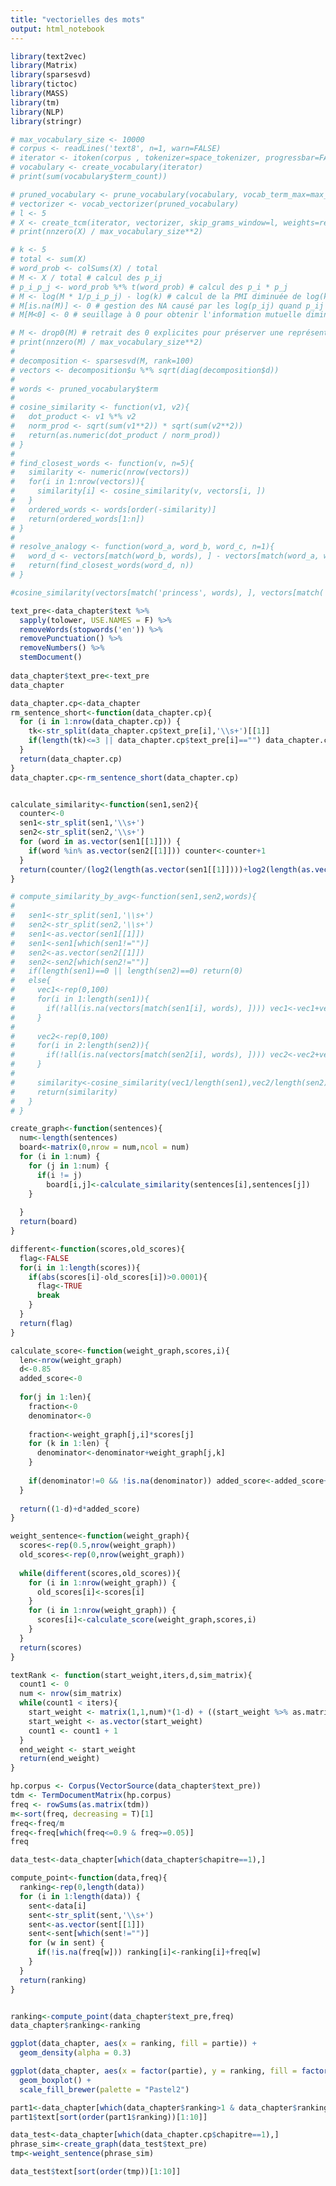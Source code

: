 ---
title: "vectorielles des mots"
output: html_notebook
---

```{r}
library(text2vec)
library(Matrix)
library(sparsesvd)
library(tictoc)
library(MASS)
library(tm)
library(NLP)
library(stringr)
```

```{r}
# max_vocabulary_size <- 10000
# corpus <- readLines('text8', n=1, warn=FALSE)
# iterator <- itoken(corpus , tokenizer=space_tokenizer, progressbar=FALSE)
# vocabulary <- create_vocabulary(iterator)
# print(sum(vocabulary$term_count))
```

```{r}
# pruned_vocabulary <- prune_vocabulary(vocabulary, vocab_term_max=max_vocabulary_size)
# vectorizer <- vocab_vectorizer(pruned_vocabulary)
# l <- 5
# X <- create_tcm(iterator, vectorizer, skip_grams_window=l, weights=rep(1, l))
# print(nnzero(X) / max_vocabulary_size**2)
```

```{r}
# k <- 5
# total <- sum(X)
# word_prob <- colSums(X) / total
# M <- X / total # calcul des p_ij
# p_i_p_j <- word_prob %*% t(word_prob) # calcul des p_i * p_j
# M <- log(M * 1/p_i_p_j) - log(k) # calcul de la PMI diminuée de log(k)
# M[is.na(M)] <- 0 # gestion des NA causé par les log(p_ij) quand p_ij = 0
# M[M<0] <- 0 # seuillage à 0 pour obtenir l'information mutuelle diminuée positive
```

```{r}
# M <- drop0(M) # retrait des 0 explicites pour préserver une représentation creuse efficace
# print(nnzero(M) / max_vocabulary_size**2)
# 
# decomposition <- sparsesvd(M, rank=100)
# vectors <- decomposition$u %*% sqrt(diag(decomposition$d))
# 
# words <- pruned_vocabulary$term
# 
# cosine_similarity <- function(v1, v2){
#   dot_product <- v1 %*% v2
#   norm_prod <- sqrt(sum(v1**2)) * sqrt(sum(v2**2))
#   return(as.numeric(dot_product / norm_prod))
# }
# 
# find_closest_words <- function(v, n=5){
#   similarity <- numeric(nrow(vectors))
#   for(i in 1:nrow(vectors)){
#     similarity[i] <- cosine_similarity(v, vectors[i, ])
#   }
#   ordered_words <- words[order(-similarity)]
#   return(ordered_words[1:n])
# }
# 
# resolve_analogy <- function(word_a, word_b, word_c, n=1){
#   word_d <- vectors[match(word_b, words), ] - vectors[match(word_a, words), ] + vectors[match(word_c, words), ]
#   return(find_closest_words(word_d, n))
# }
```

```{r}
#cosine_similarity(vectors[match('princess', words), ], vectors[match('irulan', words), ])
```

```{r}
text_pre<-data_chapter$text %>% 
  sapply(tolower, USE.NAMES = F) %>% 
  removeWords(stopwords('en')) %>% 
  removePunctuation() %>% 
  removeNumbers() %>%
  stemDocument()
  
data_chapter$text_pre<-text_pre
data_chapter
```

```{r}
data_chapter.cp<-data_chapter
rm_sentence_short<-function(data_chapter.cp){
  for (i in 1:nrow(data_chapter.cp)) {
    tk<-str_split(data_chapter.cp$text_pre[i],'\\s+')[[1]]
    if(length(tk)<=3 || data_chapter.cp$text_pre[i]=="") data_chapter.cp<-data_chapter.cp[-i,]
  }
  return(data_chapter.cp)
}
data_chapter.cp<-rm_sentence_short(data_chapter.cp)


calculate_similarity<-function(sen1,sen2){
  counter<-0
  sen1<-str_split(sen1,'\\s+')
  sen2<-str_split(sen2,'\\s+')
  for (word in as.vector(sen1[[1]])) {
    if(word %in% as.vector(sen2[[1]])) counter<-counter+1
  }
  return(counter/(log2(length(as.vector(sen1[[1]])))+log2(length(as.vector(sen2[[1]])))))
}

# compute_similarity_by_avg<-function(sen1,sen2,words){
#   
#   sen1<-str_split(sen1,'\\s+')
#   sen2<-str_split(sen2,'\\s+')
#   sen1<-as.vector(sen1[[1]])
#   sen1<-sen1[which(sen1!="")]
#   sen2<-as.vector(sen2[[1]])
#   sen2<-sen2[which(sen2!="")]
#   if(length(sen1)==0 || length(sen2)==0) return(0)
#   else{
#     vec1<-rep(0,100)
#     for(i in 1:length(sen1)){
#       if(!all(is.na(vectors[match(sen1[i], words), ]))) vec1<-vec1+vectors[match(sen1[i], words), ]
#     } 
#   
#     vec2<-rep(0,100)
#     for(i in 2:length(sen2)){
#       if(!all(is.na(vectors[match(sen2[i], words), ]))) vec2<-vec2+vectors[match(sen2[i], words), ]
#     } 
#   
#     similarity<-cosine_similarity(vec1/length(sen1),vec2/length(sen2))
#     return(similarity)
#   }
# }

create_graph<-function(sentences){
  num<-length(sentences)
  board<-matrix(0,nrow = num,ncol = num)
  for (i in 1:num) {
    for (j in 1:num) {
      if(i != j) 
        board[i,j]<-calculate_similarity(sentences[i],sentences[j])
    }
    
  }
  return(board)
}

different<-function(scores,old_scores){
  flag<-FALSE
  for(i in 1:length(scores)){
    if(abs(scores[i]-old_scores[i])>0.0001){
      flag<-TRUE
      break
    }
  }
  return(flag)
}

calculate_score<-function(weight_graph,scores,i){
  len<-nrow(weight_graph)
  d<-0.85
  added_score<-0
  
  for(j in 1:len){
    fraction<-0
    denominator<-0
    
    fraction<-weight_graph[j,i]*scores[j]
    for (k in 1:len) {
      denominator<-denominator+weight_graph[j,k]
    }
    
    if(denominator!=0 && !is.na(denominator)) added_score<-added_score+ fraction/denominator
  }
  
  return((1-d)+d*added_score)
}

weight_sentence<-function(weight_graph){
  scores<-rep(0.5,nrow(weight_graph))
  old_scores<-rep(0,nrow(weight_graph))
  
  while(different(scores,old_scores)){
    for (i in 1:nrow(weight_graph)) {
      old_scores[i]<-scores[i]
    }
    for (i in 1:nrow(weight_graph)) {
      scores[i]<-calculate_score(weight_graph,scores,i)
    }
  }
  return(scores)
}

textRank <- function(start_weight,iters,d,sim_matrix){
  count1 <- 0
  num <- nrow(sim_matrix)
  while(count1 < iters){
    start_weight <- matrix(1,1,num)*(1-d) + ((start_weight %>% as.matrix %>% t) %*% sim_matrix) * d
    start_weight <- as.vector(start_weight)
    count1 <- count1 + 1
  }
  end_weight <- start_weight
  return(end_weight)
}

```

```{r}
hp.corpus <- Corpus(VectorSource(data_chapter$text_pre))
tdm <- TermDocumentMatrix(hp.corpus)
freq <- rowSums(as.matrix(tdm))
m<-sort(freq, decreasing = T)[1]
freq<-freq/m
freq<-freq[which(freq<=0.9 & freq>=0.05)]
freq

data_test<-data_chapter[which(data_chapter$chapitre==1),]

compute_point<-function(data,freq){
  ranking<-rep(0,length(data))
  for (i in 1:length(data)) {
    sent<-data[i]
    sent<-str_split(sent,'\\s+')
    sent<-as.vector(sent[[1]])
    sent<-sent[which(sent!="")]
    for (w in sent) {
      if(!is.na(freq[w])) ranking[i]<-ranking[i]+freq[w]
    }
  }
  return(ranking)
}


ranking<-compute_point(data_chapter$text_pre,freq)
data_chapter$ranking<-ranking

ggplot(data_chapter, aes(x = ranking, fill = partie)) +
  geom_density(alpha = 0.3)

ggplot(data_chapter, aes(x = factor(partie), y = ranking, fill = factor(partie))) +
  geom_boxplot() +
  scale_fill_brewer(palette = "Pastel2")


```

```{r}
part1<-data_chapter[which(data_chapter$ranking>1 & data_chapter$ranking<2.5 & data_chapter$partie==1),]
part1$text[sort(order(part1$ranking))[1:10]]
```

```{r}
data_test<-data_chapter[which(data_chapter.cp$chapitre==1),]
phrase_sim<-create_graph(data_test$text_pre)
tmp<-weight_sentence(phrase_sim)
```

```{r}
data_test$text[sort(order(tmp))[1:10]]
```

